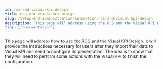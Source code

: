 ```yaml
---
id: rcs-and-visual-kpi-design
title: RCS and Visual KPI Design
slug: /setup-and-administration/automation/rcs-and-visual-kpi-design
description: 'This page will address using the RCS and the Visual KPI Design. It will provide instructions for users after they import their data to Visual KPI and need to configure its presentation. The idea is to show that they will need to perform some actions with the Visual KPI to finish the configuration.'
tags: ['documentation']
---
```


This page will address how to use the RCS and the Visual KPI Design. It will provide the instructions necessary for users after they import their data to Visual KPI and need to configure its presentation. The idea is to show that they will need to perform some actions with the Visual KPI to finish the configuration.
